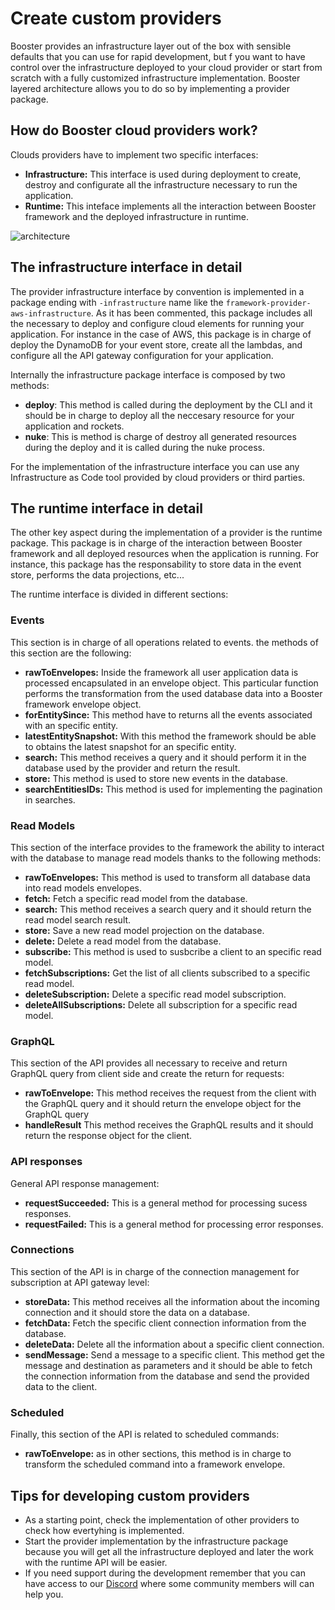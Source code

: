 # Create custom providers

Booster provides an infrastructure layer out of the box with sensible defaults that you can use for rapid development, but f you want to have control over the infrastructure deployed to your cloud provider or start from scratch with a fully customized infrastructure implementation. Booster layered architecture allows you to do so by implementing a provider package. 

## How do Booster cloud providers work?

Clouds providers have to implement two specific interfaces: 
-  **Infrastructure:** This interface is used during deployment to create, destroy and configurate all the infrastructure necessary to run the application. 
-  **Runtime:** This inteface implements all the interaction between Booster framework and the deployed infrastructure in runtime. 

![architecture](/img/interface.jpg)

## The infrastructure interface in detail

The provider infrastructure interface by convention is implemented in a package ending with `-infrastructure` name like the `framework-provider-aws-infrastructure`.  As it has been commented, this package 
includes all the necessary to deploy and configure cloud elements for running your application. For instance in the case of AWS, this package is in charge of deploy the DynamoDB for your event store, 
create all the lambdas, and configure all the API gateway configuration for your application.

Internally the infrastructure package interface is composed by two methods:

- **deploy**: This method is called during the deployment by the CLI and it should be in charge to deploy all the neccesary resource for your application and rockets. 
- **nuke**: This is method is charge of destroy all generated resources during the deploy and it is called during the nuke process. 

For the implementation of the infrastructure interface you can use any Infrastructure as Code tool provided by cloud providers or third parties.

## The runtime interface in detail

The other key aspect during the implementation of a provider is the runtime package. This package is in charge of the interaction between Booster framework and all deployed resources when the application is running.
For instance, this package has the responsability to store data in the event store, performs the data projections, etc...

The runtime interface is divided in different sections:

### Events
This section is in charge of all operations related to events. the methods of this section are the following:
- **rawToEnvelopes:** Inside the framework all user application data is processed encapsulated in an envelope object. This particular function performs the transformation from the used database data into a Booster framework envelope object.
- **forEntitySince:** This method have to returns all the events associated with an specific entity.
- **latestEntitySnapshot:** With this method the framework should be able to obtains the latest snapshot for an specific entity.
- **search:** This method receives a query and it should perform it in the database used by the provider and return the result. 
- **store:** This method is used to store new events in the database. 
- **searchEntitiesIDs:** This method is used for implementing the pagination in searches. 

### Read Models
This section of the interface provides to the framework the ability to interact with the database to manage read models thanks to the following methods:
- **rawToEnvelopes:** This method is used to transform all database data into read models envelopes. 
- **fetch:** Fetch a specific read model from the database. 
- **search:** This method receives a search query and it should return the read model search result.
- **store:** Save a new read model projection on the database. 
- **delete:** Delete a read model from the database. 
- **subscribe:** This method is used to susbcribe a client to an specific read model.
- **fetchSubscriptions:** Get the list of all clients subscribed to a specific read model.
- **deleteSubscription:** Delete a specific read model subscription.
- **deleteAllSubscriptions:** Delete all subscription for a specific read model. 

### GraphQL
This section of the API provides all necessary to receive and return GraphQL query from client side and create the return for requests:
- **rawToEnvelope:** This method receives the request from the client with the GraphQL query and it should return the envelope object for the GraphQL query
- **handleResult** This method receives the GraphQL results and it should return the response object for the client.

### API responses
General API response management:
- **requestSucceeded:** This is a general method for processing sucess responses.
- **requestFailed:** This is a general method for processing error responses.

### Connections
This section of the API is in charge of the connection management for subscription at API gateway level:
- **storeData:** This method receives all the information about the incoming connection and it should store the data on a database. 
- **fetchData:** Fetch the specific client connection information from the database.
- **deleteData:** Delete all the information about a specific client connection.
- **sendMessage:** Send a message to a specific client. This method get the message and destination as parameters and it should be able to fetch the connection information from the database and send the provided data to the client. 

### Scheduled
Finally, this section of the API is related to scheduled commands:
- **rawToEnvelope:** as in other sections, this method is in charge to transform the scheduled command into a framework envelope.

## Tips for developing custom providers

- As a starting point, check the implementation of other providers to check how evertyhing is implemented. 
- Start the provider implementation by the infrastructure package because you will get all the infrastructure deployed and later the work with the runtime API will be easier. 
- If you need support during the development remember that you can have access to our [Discord](https://discord.gg/bDY8MKx) where some community members will can help you. 

